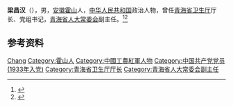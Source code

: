'''梁昌汉'''（{{bd|1917年|10月|2004年|10月27日}}），男，[[安徽|安徽]][[霍山|霍山]]人，[[中华人民共和国|中华人民共和国]]政治人物，曾任[[青海省卫生厅|青海省卫生厅]]厅长、党组书记，[[青海省人大常委会|青海省人大常委会]]副主任。<ref>{{Cite book|title=青海年鉴 2005|author=谭奇主编|publisher=青海年鉴社|year=2005|issn=1009-1408|location=西宁|pages=}}</ref><ref>{{Cite book|title=中华人民共和国职官志|author=何虎生, 李耀东, 向常福主编|publisher=中国社会出版社|year=2003|isbn=9787800883934|location=北京|pages=}}</ref>

== 参考资料 ==
{{reflist}}

{{中国人物小作品}}

{{Authority control}}
{{DEFAULTSORT:Liang梁}}
[[Category:梁姓|Chang]]
[[Category:霍山人|Category:霍山人]]
[[Category:中國工農紅軍人物|Category:中國工農紅軍人物]]
[[Category:中国共产党党员_(1933年入党)|Category:中国共产党党员 (1933年入党)]]
[[Category:青海省卫生厅厅长|Category:青海省卫生厅厅长]]
[[Category:青海省人大常委会副主任|Category:青海省人大常委会副主任]]